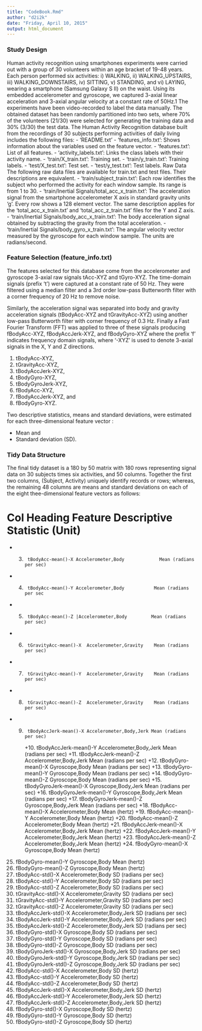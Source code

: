 ```yaml
---
title: "CodeBook.Rmd"
author: "d2i2k"
date: "Friday, April 10, 2015"
output: html_document
---
```


### Study Design

Human activity recognition using smartphones experiments were carried out with a group of 30 volunteers within an age bracket of 19-48 years. Each person performed six activities: i) WALKING, ii) WALKING_UPSTAIRS, iii) WALKING_DOWNSTAIRS, iv) SITTING, v) STANDING, and vi) LAYING, wearing a smartphone (Samsung Galaxy S II) on the waist. Using its embedded accelerometer and gyroscope, we captured 3-axial linear acceleration and 3-axial angular velocity at a constant rate of 50Hz.1
The experiments have been video-recorded to label the data manually. The obtained dataset has been randomly partitioned into two sets, where 70% of the volunteers (21/30) were selected for generating the training data and 30% (3/30) the test data. The Human Activity Recognition database built from the recordings of 30 subjects performing activities of daily living includes the following files:
- 'README.txt'
- 'features_info.txt': Shows information about the variables used on the feature vector.
- 'features.txt': List of all features.
- 'activity_labels.txt': Links the class labels with their activity name.
- 'train/X_train.txt': Training set.
- 'train/y_train.txt': Training labels.
- 'test/X_test.txt': Test set.
- 'test/y_test.txt': Test labels.
Raw Data
The following raw data files are available for train.txt and test files. Their descriptions are equivalent. 
- 'train/subject_train.txt': Each row identifies the subject who performed the activity for each window sample. Its range is from 1 to 30. 
- 'train/Inertial Signals/total_acc_x_train.txt': The acceleration signal from the smartphone accelerometer X axis in standard gravity units 'g'. Every row shows a 128 element vector. The same description applies for the 'total_acc_x_train.txt' and 'total_acc_z_train.txt' files for the Y and Z axis. 
- 'train/Inertial Signals/body_acc_x_train.txt': The body acceleration signal obtained by subtracting the gravity from the total acceleration. 
- 'train/Inertial Signals/body_gyro_x_train.txt': The angular velocity vector measured by the gyroscope for each window sample. The units are radians/second.
 
### Feature Selection (feature_info.txt)

The features selected for this database come from the accelerometer and gyroscope 3-axial raw signals tAcc-XYZ and tGyro-XYZ. The time-domain signals (prefix 't') were captured at a constant rate of 50 Hz. They were filtered using a median filter and a 3rd order low-pass Butterworth filter with a corner frequency of 20 Hz to remove noise.  

Similarly, the acceleration signal was separated into body and gravity acceleration signals (tBodyAcc-XYZ and tGravityAcc-XYZ) using another low-pass Butterworth filter with corner frequency of 0.3 Hz. Finally a Fast Fourier Transform (FFT) was applied to three of these signals producing fBodyAcc-XYZ, fBodyAccJerk-XYZ, and fBodyGyro-XYZ  where the prefix  'f' indicates frequency domain signals, where '-XYZ' is used to denote 3-axial signals in the X, Y and Z directions.

 1. tBodyAcc-XYZ,
 2.	tGravityAcc-XYZ,
 3.	tBodyAccJerk-XYZ,
 4.	tBodyGyro-XYZ,
 5.	tBodyGyroJerk-XYZ,
 6.	fBodyAcc-XYZ,
 7.	fBodyAccJerk-XYZ, and
 8.	fBodyGyro-XYZ.

Two descriptive statistics, means and standard deviations, were estimated for each three-dimensional feature vector : 

 *  Mean and
 *	Standard deviation (SD).

### Tidy Data Structure

The final tidy dataset is a 180 by 50 matrix with 180 rows representing signal data on 30 subjects times six activities, and 50 columns. Together the first two columns, (Subject, Activity) uniquely identify records or rows; whereas, the remaining 48 columns are means and standard deviations on each of the eight thee-dimensional feature vectors as follows:

Col   Heading	          Feature 	 				          Descriptive Statistic (Unit)
==============================================================================
+ 3.	  tBodyAcc-mean()-X	Accelerometer,Body 		       Mean (radians per sec)
+ 4.	  tBodyAcc-mean()-Y	Accelerometer,Body	         Mean (radians per sec
+ 5.	  tBodyAcc-mean()-Z	|Accelerometer,Body         Mean (radians per sec)
+ 6.	  tGravityAcc-mean()-X	Accelerometer,Gravity    Mean (radians per sec)
+ 7.	  tGravityAcc-mean()-Y	Accelerometer,Gravity    Mean (radians per sec)
+ 8.	  tGravityAcc-mean()-Z	Accelerometer,Gravity    Mean (radians per sec)
+ 9.	  tBodyAccJerk-mean()-X	Accelerometer,Body,Jerk Mean (radians per sec)
+10.	  tBodyAccJerk-mean()-Y	Accelerometer,Body,Jerk Mean (radians per sec)
+11.	  tBodyAccJerk-mean()-Z	Accelerometer,Body,Jerk Mean (radians per sec)
+12.	  tBodyGyro-mean()-X	  Gyroscope,Body           Mean (radians per sec)
+13.	  tBodyGyro-mean()-Y	  Gyroscope,Body           Mean (radians per sec)
+14.	  tBodyGyro-mean()-Z	  Gyroscope,Body           Mean (radians per sec)
+15.	  tBodyGyroJerk-mean()-X	Gyroscope,Body,Jerk    Mean (radians per sec)
+16.	  tBodyGyroJerk-mean()-Y	Gyroscope,Body,Jerk    Mean (radians per sec)
+17.	  tBodyGyroJerk-mean()-Z	Gyroscope,Body,Jerk    Mean (radians per sec)
+18.	  fBodyAcc-mean()-X	    Accelerometer,Body 		 	 Mean (hertz)
+19.	  fBodyAcc-mean()-Y	    Accelerometer,Body      Mean (hertz)
+20.	  fBodyAcc-mean()-Z	    Accelerometer,Body      Mean (hertz)
+21.	  fBodyAccJerk-mean()-X	Accelerometer,Body,Jerk Mean (hertz)
+22.	  fBodyAccJerk-mean()-Y	Accelerometer,Body,Jerk Mean (hertz)
+23.	  fBodyAccJerk-mean()-Z	Accelerometer,Body,Jerk Mean (hertz)
+24.	  fBodyGyro-mean()-X	  Gyroscope,Body	          Mean (hertz)
25.	  fBodyGyro-mean()-Y	  Gyroscope,Body	          Mean (hertz)
26.	  fBodyGyro-mean()-Z	  Gyroscope,Body	          Mean (hertz)
27.	  tBodyAcc-std()-X	    Accelerometer,Body       SD (radians per sec)
28.	  tBodyAcc-std()-Y	    Accelerometer,Body       SD (radians per sec)
29.	  tBodyAcc-std()-Z	    Accelerometer,Body       SD (radians per sec)
30.	  tGravityAcc-std()-X	  Accelerometer,Gravity   SD (radians per sec)
31.	  tGravityAcc-std()-Y	  Accelerometer,Gravity   SD (radians per sec)
32.	  tGravityAcc-std()-Z	  Accelerometer,Gravity   SD (radians per sec)
33.	  tBodyAccJerk-std()-X	Accelerometer,Body,Jerk  SD (radians per sec)
34.	  tBodyAccJerk-std()-Y	Accelerometer,Body,Jerk  SD (radians per sec)
35.	  tBodyAccJerk-std()-Z	Accelerometer,Body,Jerk  SD (radians per sec)
36.	  tBodyGyro-std()-X	    Gyroscope,Body          SD (radians per sec)
37.	  tBodyGyro-std()-Y	    Gyroscope,Body          SD (radians per sec)
38.	  tBodyGyro-std()-Z	    Gyroscope,Body          SD (radians per sec)
39.	  tBodyGyroJerk-std()-X	Gyroscope,Body,Jerk     SD (radians per sec)
40.	  tBodyGyroJerk-std()-Y	Gyroscope,Body,Jerk     SD (radians per sec)
41.	  tBodyGyroJerk-std()-Z	Gyroscope,Body,Jerk     SD (radians per sec)
42.	  fBodyAcc-std()-X	    Accelerometer,Body			    SD (hertz)
43.	  fBodyAcc-std()-Y	    Accelerometer,Body			    SD (hertz)
44.	  fBodyAcc-std()-Z	    Accelerometer,Body			    SD (hertz)
45.	  fBodyAccJerk-std()-X	Accelerometer,Body,Jerk  SD (hertz)
46.	  fBodyAccJerk-std()-Y	Accelerometer,Body,Jerk	 SD (hertz)
47.	  fBodyAccJerk-std()-Z	Accelerometer,Body,Jerk	 SD (hertz)
48.	  fBodyGyro-std()-X	    Gyroscope,Body	         SD (hertz)
49.	  fBodyGyro-std()-Y	    Gyroscope,Body	         SD (hertz)
50.	  fBodyGyro-std()-Z	    Gyroscope,Body	         SD (hertz)
